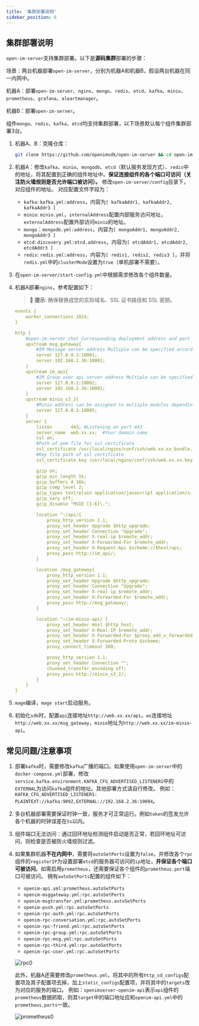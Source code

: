 ```yaml
---
title: '集群部署说明'
sidebar_position: 6
---
```




## 集群部署说明

`open-im-server`支持集群部署。以下是**源码集群**部署的步骤：

场景：两台机器部署`open-im-server`，分别为机器A和机器B，假设两台机器在同一内网中。

机器A：部署`open-im-server`、`nginx`、`mongo`、`redis`、`etcd`、`kafka`、`minio`、`prometheus`、`grafana`、`aleartmanager`。

机器B：部署`open-im-server`。

组件`mongo`、`redis`、`kafka`、`etcd`均支持集群部署，以下场景默认每个组件集群部署3台。

1. 机器A、B：克隆仓库：

   ```bash
   git clone https://github.com/openimsdk/open-im-server && cd open-im-server
   ```

2. 机器A：修改`kafka`、`minio`、`mongodb`、`etcd`（默认服务发现方式）、`redis`中的地址，将其配置到正确的组件地址中。**保证连接组件的各个端口可访问（关注防火墙规则是否允许端口被访问）。**
   修改`open-im-server/config`目录下，对应组件的地址。
   对应配置文件字段为：

   - `kafka`: `kafka.yml:address`，内容为`[ kafkaAddr1, kafkaAddr2, kafkaAddr3 ]`
   - `minio`: `minio.yml`，`internalAddress`配置内部服务访问地址，`externalAddress`配置外部访问`minio`的地址。
   - `mongo`：`mongodb.yml:address`，内容为`[ mongoAddr1, mongoAddr2, mongoAddr3 ]`
   - `etcd`: `discovery.yml:etcd.address`，内容为`[ etcdAddr1, etcdAddr2, etcdAddr3 ]`
   - `redis`: `redis.yml:address`，内容为`[ redis1, redis2, redis3 ]`，并将`redis.yml`中的`clusterMode`设置为`true`（单机部署不需要）。

3. 在`open-im-server/start-config.yml`中根据需求修改各个组件数量。

4. 机器A部署`nginx`，参考配置如下：

   >🚀 **提示**: 确保替换成您的实际域名、SSL 证书路径和 SSL 密钥。

   ```yaml
   events {
       worker_connections 1024;
   }
   
   http {
       #open-im-server chat Corresponding deployment address and port
       upstream msg_gateway{
           #IM Message server address Multiple can be specified according to the deployment
           server 127.0.0.1:10001;
           server 192.168.2.36:10001;
       }
       upstream im_api{
           #IM Group user api server address Multiple can be specified according to the deployment
           server 127.0.0.1:10002;
           server 192.168.2.36:10001;
       }
       upstream minio_s3_2{
           #Minio address can be assigned to multiple modules dependingon deployment
           server 127.0.0.1:10005;
       }
       server {
           listen       443; #Listening on port 443
           server_name  web.xx.xx;  #Your domain name
           ssl on;
           #Path of pem file for ssl certificate
           ssl_certificate /usr/local/nginx/conf/ssh/web.xx.xx_bundle.pem;
           #Key file path of ssl certificate
           ssl_certificate_key /usr/local/nginx/conf/ssh/web.xx.xx.key;
   
           gzip on;
           gzip_min_length 1k;
           gzip_buffers 4 16k;
           gzip_comp_level 2;
           gzip_types text/plain application/javascript application/x-javascript text/css application/xml text/javascript application/x-httpd-php image/jpeg image/gif image/png application/wasm;
           gzip_vary off;
           gzip_disable "MSIE [1-6]\.";
   
           location ^~/api/{
               proxy_http_version 1.1;
               proxy_set_header Upgrade $http_upgrade;
               proxy_set_header Connection "Upgrade";
               proxy_set_header X-real-ip $remote_addr;
               proxy_set_header X-Forwarded-For $remote_addr;
               proxy_set_header X-Request-Api $scheme://$host/api;
               proxy_pass http://im_api/;
           }
   
           location /msg_gateway{
               proxy_http_version 1.1;
               proxy_set_header Upgrade $http_upgrade;
               proxy_set_header Connection "Upgrade";
               proxy_set_header X-real-ip $remote_addr;
               proxy_set_header X-Forwarded-For $remote_addr;
               proxy_pass http://msg_gateway/;
           }
   
           location ^~/im-minio-api/ {
               proxy_set_header Host $http_host;
               proxy_set_header X-Real-IP $remote_addr;
               proxy_set_header X-Forwarded-For $proxy_add_x_forwarded_for;
               proxy_set_header X-Forwarded-Proto $scheme;
               proxy_connect_timeout 300;
   
               proxy_http_version 1.1;
               proxy_set_header Connection "";
               chunked_transfer_encoding off;
               proxy_pass http://minio_s3_2/;
           }
       }
   }
   ```

5. `mage`编译，`mage start`启动服务。

6. 初始化`sdk`时，配置`api`连接地址`http://web.xx.xx/api`，`ws`连接地址`http://web.xx.xx/msg_gateway`，`minio`地址为`http://web.xx.xx/im-minio-api`。

## **常见问题/注意事项**

1. 部署`kafka`时，需要修改`kafka`广播的端口。如果使用`open-im-server`中的`docker-compose.yml`部署，修改`service.kafka.environment.KAFKA_CFG_ADVERTISED_LISTENERS`中的`EXTERNAL`为访问`kafka`组件的地址。其他部署方式请自行修改。
   例如：`KAFKA_CFG_ADVERTISED_LISTENERS: PLAINTEXT://kafka:9092,EXTERNAL://192.168.2.36:19094`。
2. 多台机器部署需要保证时钟一致，服务才可正常运行。例如`token`的签发允许各个机器的时钟误差在`5s`以内。
3. 组件端口无法访问：通过回环地址检测组件启动是否正常，若回环地址可访问，则检查是否被防火墙规则过滤。
4. 如果集群机器**不在内网中**，需要将`autoSetPorts`设置为`false`，并修改各个`rpc`组件的`registerIP`为设置部署`etcd`的服务器可访问的`ip`地址，**并保证各个端口可被访问**。如需启用`prometheus`，还需要保证各个组件的`prometheus.port`端口可被访问。
   拥有`autoSetPorts`配置的组件如下：

   - `openim-api.yml:prometheus.autoSetPorts`
   - `openim-msggateway.yml:rpc.autoSetPorts`
   - `openim-msgtransfer.yml:prometheus.autoSetPorts`
   - `openim-push.yml:rpc.autoSetPorts`
   - `openim-rpc-auth.yml:rpc.autoSetPorts`
   - `openim-rpc-conversation.yml:rpc.autoSetPorts`
   - `openim-rpc-friend.yml:rpc.autoSetPorts`
   - `openim-rpc-group.yml:rpc.autoSetPorts`
   - `openim-rpc-msg.yml:rpc.autoSetPorts`
   - `openim-rpc-third.yml:rpc.autoSetPorts`
   - `openim-rpc-user.yml:rpc.autoSetPorts`

   ![rpc0](./cluster.assets/rpc0.png)

   此外，机器A还需要修改`prometheus.yml`，将其中的所有`http_sd_configs`配置项及其子配置项去掉，加上`static_configs`配置项，并将其中的`targets`改为对应的服务的端口。
   例如：`openimserver-openim-api`表示`api`组件的`prometheus`数据抓取，则其`target`中的端口地址应和`openim-api.yml`中的`prometheus.ports`一致。

   ![prometheus0](./cluster.assets/prometheus0.png)
